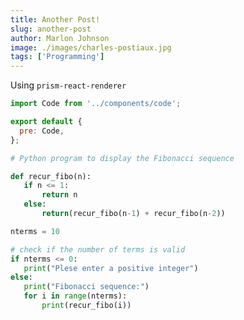 ---
title: Another Post!
slug: another-post
author: Marlon Johnson
image: ./images/charles-postiaux.jpg
tags: ['Programming']
---

Using `prism-react-renderer`

```jsx
import Code from '../components/code';

export default {
  pre: Code,
};
```

```python
# Python program to display the Fibonacci sequence

def recur_fibo(n):
   if n <= 1:
       return n
   else:
       return(recur_fibo(n-1) + recur_fibo(n-2))

nterms = 10

# check if the number of terms is valid
if nterms <= 0:
   print("Plese enter a positive integer")
else:
   print("Fibonacci sequence:")
   for i in range(nterms):
       print(recur_fibo(i))

```
